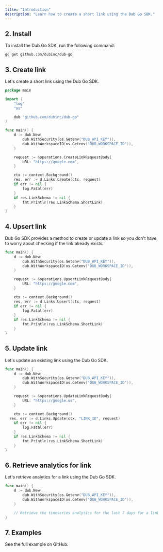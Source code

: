 ```yaml
---
title: "Introduction"
description: "Learn how to create a short link using the Dub Go SDK."
---
```



<Prerequisites />

## 2. Install

To install the Dub Go SDK, run the following command:

```bash bash
go get github.com/dubinc/dub-go
```

## 3. Create link

Let's create a short link using the Dub Go SDK.

```go main.go
package main

import (
	"log"
	"os"

	dub "github.com/dubinc/dub-go"
)

func main() {
	d := dub.New(
		dub.WithSecurity(os.Getenv("DUB_API_KEY")),
		dub.WithWorkspaceID(os.Getenv("DUB_WORKSPACE_ID")),
	)

	request := &operations.CreateLinkRequestBody{
		URL: "https://google.com",
	}

	ctx := context.Background()
	res, err := d.Links.Create(ctx, request)
	if err != nil {
		log.Fatal(err)
	}
	if res.LinkSchema != nil {
		fmt.Println(res.LinkSchema.ShortLink)
	}
}
```

## 4. Upsert link

Dub Go SDK provides a method to create or update a link so you don't have to worry about checking if the link already exists.

```go main.go
func main() {
	d := dub.New(
		dub.WithSecurity(os.Getenv("DUB_API_KEY")),
		dub.WithWorkspaceID(os.Getenv("DUB_WORKSPACE_ID")),
	)

	request := &operations.UpsertLinkRequestBody{
		URL: "https://google.com",
	}

	ctx := context.Background()
	res, err := d.Links.Upsert(ctx, request)
	if err != nil {
		log.Fatal(err)
	}
	if res.LinkSchema != nil {
		fmt.Println(res.LinkSchema.ShortLink)
	}
}
```

## 5. Update link

Let's update an existing link using the Dub Go SDK.

```go main.go
func main() {
	d := dub.New(
		dub.WithSecurity(os.Getenv("DUB_API_KEY")),
		dub.WithWorkspaceID(os.Getenv("DUB_WORKSPACE_ID")),
	)

	request := &operations.UpdateLinkRequestBody{
		URL: "https://google.us",
	}

	ctx := context.Background()
  res, err := d.Links.Update(ctx, "LINK_ID", request)
	if err != nil {
		log.Fatal(err)
	}
	if res.LinkSchema != nil {
		fmt.Println(res.LinkSchema.ShortLink)
	}
}
```

## 6. Retrieve analytics for link

Let's retrieve analytics for a link using the Dub Go SDK.

```go main.go
func main() {
	d := dub.New(
		dub.WithSecurity(os.Getenv("DUB_API_KEY")),
		dub.WithWorkspaceID(os.Getenv("DUB_WORKSPACE_ID")),
	)

	// Retrieve the timeseries analytics for the last 7 days for a link
}
```

## 7. Examples

<CardGroup cols={2}>
  <Card
    title="Go Example"
    icon="arrow-up-right-from-square"
    href="https://github.com/dubinc/examples/tree/main/go"
  >
    See the full example on GitHub.
  </Card>
</CardGroup>
